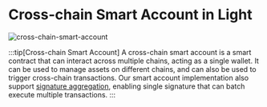 # Cross-chain Smart Account in Light

![cross-chain-smart-account](/cross-chain-smart-account.png)

:::tip[Cross-chain Smart Account]
A cross-chain smart account is a smart contract that can interact across multiple chains, acting as a single wallet.
It can be used to manage assets on different chains, and can also be used to trigger cross-chain transactions.
Our smart account implementation also support [signature aggregation](/concepts/signature-aggregation), enabling single signature that can batch execute multiple transactions.
:::
